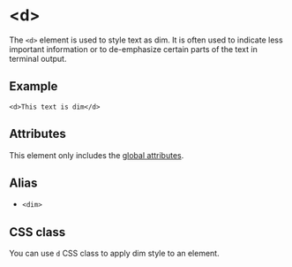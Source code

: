 # \<d>

The `<d>` element is used to style text as dim. It is often used to indicate less important information or to de-emphasize certain parts of the text in terminal output.

## Example

```ziyy
<d>This text is dim</d>
```

## Attributes

This element only includes the [global attributes](../globals.mdx).

## Alias

- `<dim>`

## CSS class

You can use `d` CSS class to apply dim style to an element.
